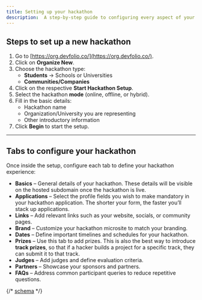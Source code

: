```yaml
---
title: Setting up your hackathon
description:  A step-by-step guide to configuring every aspect of your hackathon - from branding and applications to prizes, dates, and partners - to ensure a smooth and impactful event on Devfolio.
---
```


## Steps to set up a new hackathon

1. Go to [https://org.devfolio.co/](https://org.devfolio.co/).  
2. Click on **Organize New**.  
3. Choose the hackathon type:  
   - **Students** → Schools or Universities  
   - **Communities/Companies**  
4. Click on the respective **Start Hackathon Setup**.  
5. Select the hackathon **mode** (online, offline, or hybrid).  
6. Fill in the basic details:  
   - Hackathon name  
   - Organization/University you are representing  
   - Other introductory information  
7. Click **Begin** to start the setup.  

---

## Tabs to configure your hackathon

Once inside the setup, configure each tab to define your hackathon experience:

- **Basics** – General details of your hackathon. These details will be visible on the hosted subdomain once the hackathon is live.  
- **Applications** – Select the profile fields you wish to make mandatory in your hackathon application. The shorter your form, the faster you’ll stack up applications.  
- **Links** – Add relevant links such as your website, socials, or community pages.  
- **Brand** – Customize your hackathon microsite to match your branding.  
- **Dates** – Define important timelines and schedules for your hackathon.  
- **Prizes** – Use this tab to add prizes. This is also the best way to introduce **track prizes**, so that if a hacker builds a project for a specific track, they can submit it to that track.  
- **Judges** – Add judges and define evaluation criteria.  
- **Partners** – Showcase your sponsors and partners.  
- **FAQs** – Address common participant queries to reduce repetitive questions. 

{/* [schema](/docs/guide/setting-up-your-hackathon/brand-tab) */}

<Cards>
  <Card
    title="🟥 Basics Tab"
    href="/docs/guide/setting-up-your-hackathon/basic-tab"
  />
  <Card
    title="📄 Application Tab"
    href="/docs/guide/setting-up-your-hackathon/application-tab"
  />
  <Card
    title="🔗 Links Tab"
    href="/docs/guide/setting-up-your-hackathon/links-tab"
  />
  <Card
    title="🎨 Brand Tab"
    href="/docs/guide/setting-up-your-hackathon/brand-tab"
  />
  <Card
    title="📅 Dates Tab"
    href="/docs/guide/setting-up-your-hackathon/dates-tab"
  />
  <Card
    title="🏆 Prizes Tab"
    href="/docs/guide/setting-up-your-hackathon/prizes-tab"
  />
  <Card
    title="🧑‍⚖️ Judges Tab"
    href="/docs/guide/setting-up-your-hackathon/judges-tab"
  />
  <Card
    title="🤝 Partner Tab"
    href="/docs/guide/setting-up-your-hackathon/partner-tab"
  />
  <Card
    title="🧠 FAQs Tab"
    href="/docs/guide/setting-up-your-hackathon/faqs-tab"
  />
</Cards>
